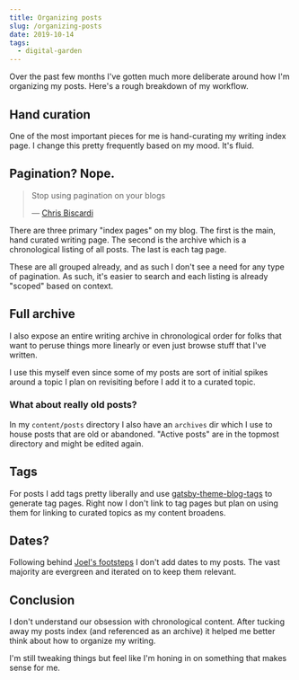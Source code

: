 ```yaml
---
title: Organizing posts
slug: /organizing-posts
date: 2019-10-14
tags:
  - digital-garden
---
```


Over the past few months I've gotten much more deliberate
around how I'm organizing my posts. Here's a rough breakdown
of my workflow.

## Hand curation

One of the most important pieces for me is hand-curating my
writing index page. I change this pretty frequently based on
my mood. It's fluid.

## Pagination? Nope.

> Stop using pagination on your blogs
>
> &mdash; [Chris Biscardi](https://twitter.com/chrisbiscardi/status/1172527924945096706)

There are three primary "index pages" on my blog. The first
is the main, hand curated writing page. The second is the archive
which is a chronological listing of all posts. The last is each
tag page.

These are all grouped already, and as such I don't see a need
for any type of pagination. As such, it's easier to search and
each listing is already "scoped" based on context.

## Full archive

I also expose an entire writing archive in chronological order
for folks that want to peruse things more linearly or even just
browse stuff that I've written.

I use this myself even since some of my posts are sort of initial
spikes around a topic I plan on revisiting before I add it to a
curated topic.

### What about really old posts?

In my `content/posts` directory I also have an `archives` dir which
I use to house posts that are old or abandoned. "Active posts" are
in the topmost directory and might be edited again.

## Tags

For posts I add tags pretty liberally and use
[gatsby-theme-blog-tags](https://npmjs.com/package/gatsby-theme-blog-tags) to
generate tag pages. Right now I don't link to tag pages but plan
on using them for linking to curated topics as my content broadens.

## Dates?

Following behind [Joel's footsteps](https://joelhooks.com/digital-garden)
I don't add dates to my posts. The vast majority are evergreen and
iterated on to keep them relevant.

## Conclusion

I don't understand our obsession with chronological content. After
tucking away my posts index (and referenced as an archive) it helped
me better think about how to organize my writing.

I'm still tweaking things but feel like I'm honing in on something
that makes sense for me.
